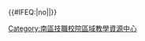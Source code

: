 {{Navbox
  |title      = 南區技職校院區域教學資源中心
  |titlestyle = background:#04AAC3;color:#FFFFFF;navbar:plain
  |abovestyle = background:#026675;color:#FFFFFF
  |belowstyle = background:#026675;color:#FFFFFF
  |groupstyle = background:#B3E5ED
  |name       = 南區技職校院區域教學資源中心
  |list1      = {{南區技職校院區域教學資源中心/list|background:#B3E5ED}}
}}<includeonly>{{#IFEQ:{{{cat}}}|no||[[Category:南區技職校院區域教學資源中心]]}}</includeonly><noinclude>{{Documentation}}</noinclude>